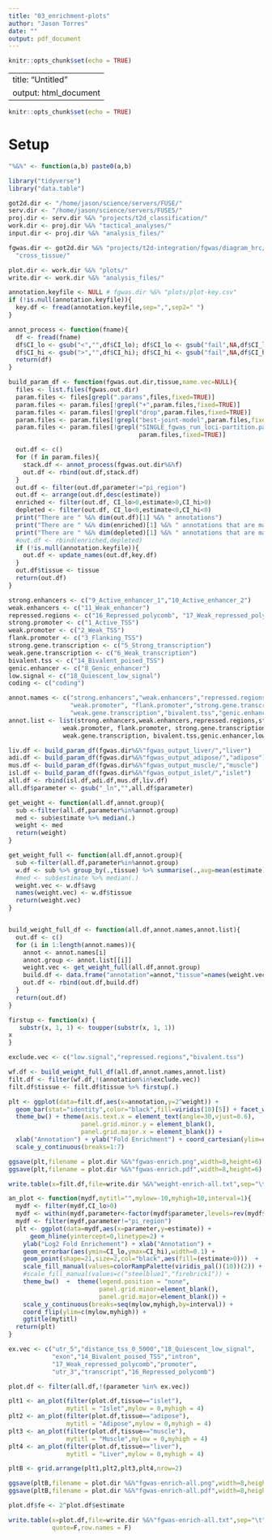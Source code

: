 ```yaml
---
title: "03_enrichment-plots"
author: "Jason Torres"
date: ""
output: pdf_document
---
```


```r
knitr::opts_chunk$set(echo = TRUE)
```

---
title: "Untitled"
output: html_document
---

```r
knitr::opts_chunk$set(echo = TRUE)
```

# Setup

```r

"%&%" <- function(a,b) paste0(a,b)

library("tidyverse")
library("data.table")

got2d.dir <- "/home/jason/science/servers/FUSE/"
serv.dir <- "/home/jason/science/servers/FUSE5/"
proj.dir <- serv.dir %&% "projects/t2d_classification/"
work.dir <- proj.dir %&% "tactical_analyses/"
input.dir <- proj.dir %&% "analysis_files/"

fgwas.dir <- got2d.dir %&% "projects/t2d-integration/fgwas/diagram_hrc/" %&%
  "cross_tissue/"

plot.dir <- work.dir %&% "plots/"
write.dir <- work.dir %&% "analysis_files/"

annotation.keyfile <- NULL # fgwas.dir %&% "plots/plot-key.csv"
if (!is.null(annotation.keyfile)){
  key.df <- fread(annotation.keyfile,sep=",",sep2=" ")
}

```

```r

annot_process <- function(fname){
  df <- fread(fname)
  df$CI_lo <- gsub("<","",df$CI_lo); df$CI_lo <- gsub("fail",NA,df$CI_lo); df$CI_lo <- as.numeric(df$CI_lo)
  df$CI_hi <- gsub(">","",df$CI_hi); df$CI_hi <- gsub("fail",NA,df$CI_hi); df$CI_hi <- as.numeric(df$CI_hi)
  return(df)
}

build_param_df <- function(fgwas.out.dir,tissue,name.vec=NULL){
  files <- list.files(fgwas.out.dir)
  param.files <- files[grepl(".params",files,fixed=TRUE)]
  param.files <- param.files[!grepl("+",param.files,fixed=TRUE)]
  param.files <- param.files[!grepl("drop",param.files,fixed=TRUE)]  
  param.files <- param.files[!grepl("best-joint-model",param.files,fixed=TRUE)]  
  param.files <- param.files[!grepl("SINGLE_fgwas_run_loci-partition.params",
                                    param.files,fixed=TRUE)]  

  out.df <- c()
  for (f in param.files){
    stack.df <- annot_process(fgwas.out.dir%&%f)
    out.df <- rbind(out.df,stack.df)
  }
  out.df <- filter(out.df,parameter!="pi_region")
  out.df <- arrange(out.df,desc(estimate))
  enriched <- filter(out.df, CI_lo>0,estimate>0,CI_hi>0)
  depleted <- filter(out.df, CI_lo<0,estimate<0,CI_hi<0)
  print("There are " %&% dim(out.df)[1] %&% " annotations")
  print("There are " %&% dim(enriched)[1] %&% " annotations that are marginally ENRICHED")
  print("There are " %&% dim(depleted)[1] %&% " annotations that are marginally DEPLETED")
  #out.df <- rbind(enriched,depleted)
  if (!is.null(annotation.keyfile)){
    out.df <- update_names(out.df,key.df)
  }
  out.df$tissue <- tissue 
  return(out.df)
}

```


```r
strong.enhancers <- c("9_Active_enhancer_1","10_Active_enhancer_2")
weak.enhancers <- c("11_Weak_enhancer")
repressed.regions <- c("16_Repressed_polycomb", "17_Weak_repressed_polycomb")
strong.promoter <- c("1_Active_TSS")
weak.promoter <- c("2_Weak_TSS")
flank.promoter <- c("3_Flanking_TSS")
strong.gene.transcription <- c("5_Strong_transcription")
weak.gene.transcription <- c("6_Weak_transcription")
bivalent.tss <- c("14_Bivalent_poised_TSS")
genic.enhancer <- c("8_Genic_enhancer")
low.signal <- c("18_Quiescent_low_signal")
coding <- c("coding")

annot.names <- c("strong.enhancers","weak.enhancers","repressed.regions","strong.promoter",
                 "weak.promoter", "flank.promoter","strong.gene.transcription",
                 "weak.gene.transcription","bivalent.tss","genic.enhancer","low.signal","coding")
annot.list <- list(strong.enhancers,weak.enhancers,repressed.regions,strong.promoter,
               weak.promoter, flank.promoter, strong.gene.transcription,
               weak.gene.transcription, bivalent.tss,genic.enhancer,low.signal,coding)

```


```r

liv.df <- build_param_df(fgwas.dir%&%"fgwas_output_liver/","liver")
adi.df <- build_param_df(fgwas.dir%&%"fgwas_output_adipose/","adipose")
mus.df <- build_param_df(fgwas.dir%&%"fgwas_output_muscle/","muscle")
isl.df <- build_param_df(fgwas.dir%&%"fgwas_output_islet/","islet")
all.df <- rbind(isl.df,adi.df,mus.df,liv.df)
all.df$parameter <- gsub("_ln","",all.df$parameter)

get_weight <- function(all.df,annot.group){
  sub <-filter(all.df,parameter%in%annot.group)
  med <- sub$estimate %>% median(.)
  weight <- med
  return(weight)
}

get_weight_full <- function(all.df,annot.group){
  sub <-filter(all.df,parameter%in%annot.group)
  w.df <- sub %>% group_by(.,tissue) %>% summarise(.,avg=mean(estimate))
  #med <- sub$estimate %>% median(.)
  weight.vec <- w.df$avg
  names(weight.vec) <- w.df$tissue
  return(weight.vec)
}


build_weight_full_df <- function(all.df,annot.names,annot.list){
  out.df <- c()
  for (i in 1:length(annot.names)){
    annot <- annot.names[i]
    annot.group <- annot.list[[i]]
    weight.vec <- get_weight_full(all.df,annot.group)
    build.df <- data.frame("annotation"=annot,"tissue"=names(weight.vec),"weight"=unname(weight.vec),stringsAsFactors = FALSE)
    out.df <- rbind(out.df,build.df)
  }
  return(out.df)
}


```


```r

firstup <- function(x) {
   substr(x, 1, 1) <- toupper(substr(x, 1, 1))
x
}

exclude.vec <- c("low.signal","repressed.regions","bivalent.tss")

wf.df <- build_weight_full_df(all.df,annot.names,annot.list)
filt.df <- filter(wf.df,!(annotation%in%exclude.vec))
filt.df$tissue <- filt.df$tissue %>% firstup(.)

plt <- ggplot(data=filt.df,aes(x=annotation,y=2^weight)) + 
  geom_bar(stat="identity",color="black",fill=viridis(10)[5]) + facet_wrap(~tissue) + 
  theme_bw() + theme(axis.text.x = element_text(angle=30,vjust=0.6),
                    panel.grid.minor.y = element_blank(),
                    panel.grid.major.x = element_blank()) + 
  xlab("Annotation") + ylab("Fold Enrichment") + coord_cartesian(ylim=c(0,7)) + 
  scale_y_continuous(breaks=1:7)

ggsave(plt,filename = plot.dir %&%"fgwas-enrich.png",width=8,height=6)
ggsave(plt,filename = plot.dir %&%"fgwas-enrich.pdf",width=8,height=6)

write.table(x=filt.df,file=write.dir %&%"weight-enrich-all.txt",sep="\t",quote=F,row.names = F)

```


```r

an_plot <- function(mydf,mytitl="",mylow=-10,myhigh=10,interval=1){
  mydf <- filter(mydf,CI_lo>0)
  mydf <- within(mydf,parameter<-factor(mydf$parameter,levels=rev(mydf$parameter)))
  mydf <- filter(mydf,parameter!="pi_region")
  plt <- ggplot(data=mydf,aes(x=parameter,y=estimate)) +
      geom_hline(yintercept=0,linetype=2) +
    ylab("Log2 Fold Enrichement") + xlab("Annotation") +
    geom_errorbar(aes(ymin=CI_lo,ymax=CI_hi),width=0.1) +
    geom_point(shape=21,size=2,col="black",aes(fill=(estimate>0)))  +
    scale_fill_manual(values=colorRampPalette(viridis_pal()(10))(2)) + 
    #scale_fill_manual(values=c("steelblue1","firebrick1")) +
    theme_bw()  +  theme(legend.position = "none",
                         panel.grid.minor=element_blank(),
                         panel.grid.major=element_blank()) +
    scale_y_continuous(breaks=seq(mylow,myhigh,by=interval)) +
    coord_flip(ylim=c(mylow,myhigh)) +
    ggtitle(mytitl)
  return(plt)
}


```

```r

ex.vec <- c("utr_5","distance_tss_0_5000","18_Quiescent_low_signal",
            "exon","14_Bivalent_poised_TSS","intron",
            "17_Weak_repressed_polycomb","promoter",
            "utr_3","transcript","16_Repressed_polycomb")

plot.df <- filter(all.df,!(parameter %in% ex.vec))

plt1 <- an_plot(filter(plot.df,tissue=="islet"),
                mytitl = "Islet",mylow = 0,myhigh = 4)
plt2 <- an_plot(filter(plot.df,tissue=="adipose"),
                mytitl = "Adipose",mylow = 0,myhigh = 4)
plt3 <- an_plot(filter(plot.df,tissue=="muscle"),
                mytitl = "Muscle",mylow = 0,myhigh = 4)
plt4 <- an_plot(filter(plot.df,tissue=="liver"),
                mytitl = "Liver",mylow = 0,myhigh = 4)

pltB <- grid.arrange(plt1,plt2,plt3,plt4,nrow=2)

ggsave(pltB,filename = plot.dir %&%"fgwas-enrich-all.png",width=8,height=6)
ggsave(pltB,filename = plot.dir %&%"fgwas-enrich-all.pdf",width=8,height=6)

plot.df$fe <- 2^plot.df$estimate 

write.table(x=plot.df,file=write.dir %&%"fgwas-enrich-all.txt",sep="\t",
            quote=F,row.names = F)

```



